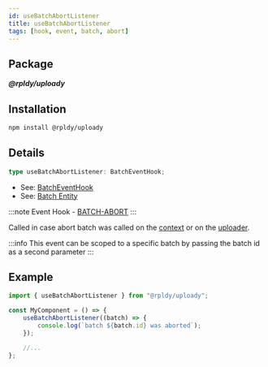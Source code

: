 ```yaml
---
id: useBatchAbortListener
title: useBatchAbortListener
tags: [hook, event, batch, abort]
---
```


## Package

**_@rpldy/uploady_**

## Installation

```bash npm2yarn
npm install @rpldy/uploady
```

## Details

```typescript
type useBatchAbortListener: BatchEventHook;
```

- See: [BatchEventHook](../types#batcheventhook)
- See: [Batch Entity](../entities#batch)

:::note
Event Hook - [BATCH-ABORT](../events#batchAbort)
:::

Called in case abort batch was called on the [context](../context#abortbatch)
or on the [uploader](../uploader#abortbatch).

:::info
This event can be scoped to a specific batch by passing the batch id as a second parameter
:::

## Example

```javascript
import { useBatchAbortListener } from "@rpldy/uploady";

const MyComponent = () => {
    useBatchAbortListener((batch) => {
        console.log(`batch ${batch.id} was aborted`);
    });

    //...
};
```
